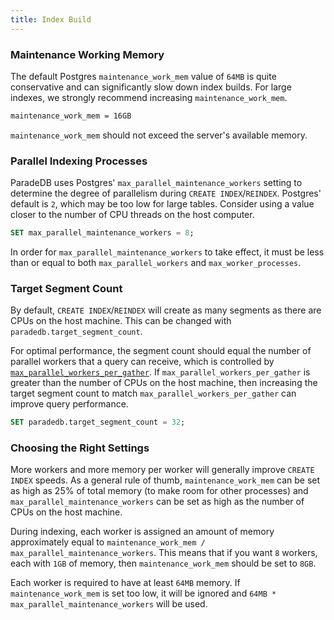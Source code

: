 ```yaml
---
title: Index Build
---
```


### Maintenance Working Memory

The default Postgres `maintenance_work_mem` value of `64MB` is quite conservative and can significantly slow down index builds. For large indexes,
we strongly recommend increasing `maintenance_work_mem`.

```bash postgresql.conf
maintenance_work_mem = 16GB
```

`maintenance_work_mem` should not exceed the server's available memory.

### Parallel Indexing Processes

ParadeDB uses Postgres' `max_parallel_maintenance_workers` setting to determine the degree of parallelism during `CREATE INDEX`/`REINDEX`. Postgres' default is `2`, which may be too low for large tables.
Consider using a value closer to the number of CPU threads on the host computer.

```sql
SET max_parallel_maintenance_workers = 8;
```

In order for `max_parallel_maintenance_workers` to take effect, it must be less than or equal to both `max_parallel_workers` and `max_worker_processes`.

### Target Segment Count

By default, `CREATE INDEX`/`REINDEX` will create as many segments as there are CPUs on the host machine. This can be changed with
`paradedb.target_segment_count`.

For optimal performance, the segment count should equal the number of parallel workers that a query can receive, which is controlled by
[`max_parallel_workers_per_gather`](/documentation/configuration/parallel#parallel-workers). If `max_parallel_workers_per_gather` is greater than the number of CPUs on the host machine, then increasing the target segment count to match `max_parallel_workers_per_gather` can improve query
performance.

```sql
SET paradedb.target_segment_count = 32;
```

### Choosing the Right Settings

More workers and more memory per worker will generally improve `CREATE INDEX` speeds. As a general rule of thumb, `maintenance_work_mem` can be set as high as
25% of total memory (to make room for other processes) and `max_parallel_maintenance_workers` can be set as high as the number of CPUs on the host machine.

During indexing, each worker is assigned an amount of memory approximately equal to `maintenance_work_mem / max_parallel_maintenance_workers`. This means that if you want
`8` workers, each with `1GB` of memory, then `maintenance_work_mem` should be set to `8GB`.

Each worker is required to have at least `64MB` memory. If `maintenance_work_mem` is set too low, it will be ignored and `64MB * max_parallel_maintenance_workers` will be used.

